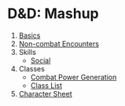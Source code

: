 
# D&D: Mashup

1. [Basics](/rules/basics)
2. [Non-combat Encounters](/rules/non-combat)
3. Skills
    - [Social](/rules/skills/social)
4. Classes
    - [Combat Power Generation](/classsurvey)
    - [Class List](/class/list)
5. [Character Sheet](/rules/character-sheet)